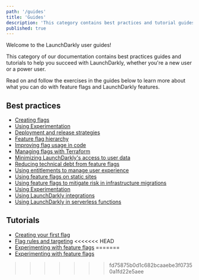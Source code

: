```yaml
---
path: '/guides'
title: 'Guides'
description: 'This category contains best practices and tutorial guides on how to use LaunchDarkly features, for new and experienced users.'
published: true
---
```


Welcome to the LaunchDarkly user guides!

This category of our documentation contains best practices guides and tutorials to help you succeed with LaunchDarkly, whether you're a new user or a power user.

Read on and follow the exercises in the guides below to learn more about what you can do with feature flags and LaunchDarkly features.

## Best practices

* [Creating flags](/guides/best-practices/creating-flags)
* [Using Experimentation](/guides/best-practices/experimentation)
* [Deployment and release strategies](/guides/best-practices/deployment-strategies)
* [Feature flag hierarchy](/guides/best-practices/flag-hierarchy)
* [Improving flag usage in code](/guides/best-practices/improving-code)
* [Managing flags with Terraform](/guides/best-practices/terraform)
* [Minimizing LaunchDarkly's access to user data](/guides/best-practices/user-data)
* [Reducing technical debt from feature flags](/guides/best-practices/technical-debt)
* [Using entitlements to manage user experience](/guides/best-practices/entitlements)
* [Using feature flags on static sites](/guides/best-practices/using-feature-flags-on-static-sites)
* [Using feature flags to mitigate risk in infrastructure migrations](/guides/best-practices/infrastructure-migration)
* [Using Experimentation](/guides/best-practices/experimentation)
* [Using LaunchDarkly integrations](/guides/best-practices/integrations)
* [Using LaunchDarkly in serverless functions](/guides/best-practices/serverless)

## Tutorials

* [Creating your first flag](/guides/tutorials/first-flag)
* [Flag rules and targeting](/guides/tutorials/rules-and-targeting)
<<<<<<< HEAD
* [Experimenting with feature flags](/guides/tutorials/experimentation)
=======
* [Experimenting with feature flags](/guides/tutorials/experimentation)
>>>>>>> fd75875b0d1c682bcaaebe3f07350a1fd22e5aee
